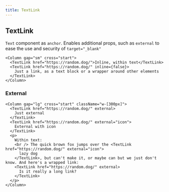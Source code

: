 ```yaml
---
title: TextLink
---
```


## TextLink

`Text` component as `anchor`. Enables additional props, such as `external` to ease the use and security of `target="_blank"`

```tsx preview
<Column gap="sm" cross="start">
  <TextLink href="https://random.dog/">Inline, within text</TextLink>
  <TextLink href="https://random.dog/" inline={false}>
    Just a link, as a text block or a wrapper around other elements
  </TextLink>
</Column>
```

### External

```tsx preview
<Column gap="lg" cross="start" className="w-[300px]">
  <TextLink href="https://random.dog/" external>
    Just external
  </TextLink>
  <TextLink href="https://random.dog/" external="icon">
    External with icon
  </TextLink>
  <p>
    Within text:
    <br /> The quick brown fox jumps over the <TextLink href="https://random.dog/" external="icon">
      lazy dog
    </TextLink>, but can't make it, or maybe can but we just don't know. And here's a wrapped link:
    <TextLink href="https://random.dog/" external>
      Is it really a long link?
    </TextLink>
  </p>
</Column>
```
